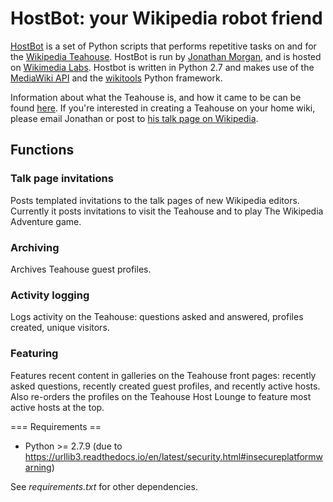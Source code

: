 = HostBot: your Wikipedia robot friend =
[http://en.wikipedia.org/wiki/User:HostBot HostBot] is a set of Python scripts that performs repetitive tasks on and for the [http://en.wikipedia.org/wiki/Wikipedia:Teahouse Wikipedia Teahouse]. HostBot is run by [http://en.wikipedia.org/wiki/User:Jtmorgan Jonathan Morgan], and is hosted on [https://wikitech.wikimedia.org/wiki/Main_Page Wikimedia Labs]. Hostbot is written in Python 2.7 and makes use of the [http://www.mediawiki.org/wiki/API:Main_page MediaWiki API] and the [https://github.com/alexz-enwp/wikitools wikitools] Python framework.

Information about what the Teahouse is, and how it came to be can be found [http://meta.wikimedia.org/wiki/Teahouse here]. If you're interested in creating a Teahouse on your home wiki, please email Jonathan or post to [http://en.wikipedia.org/wiki/User_talk:Jtmorgan his talk page on Wikipedia].

== Functions ==

=== Talk page invitations ===
Posts templated invitations to the talk pages of new Wikipedia editors. Currently it posts invitations to visit the Teahouse and to play The Wikipedia Adventure game.

=== Archiving ===
Archives Teahouse guest profiles.

=== Activity logging ===
Logs activity on the Teahouse: questions asked and answered, profiles created, unique visitors.

=== Featuring ===
Features recent content in galleries on the Teahouse front pages: recently asked questions, recently created guest profiles, and recently active hosts. Also re-orders the profiles on the Teahouse Host Lounge to feature most active hosts at the top.

=== Requirements ==
* Python >= 2.7.9 (due to https://urllib3.readthedocs.io/en/latest/security.html#insecureplatformwarning)

See ''requirements.txt'' for other dependencies.
